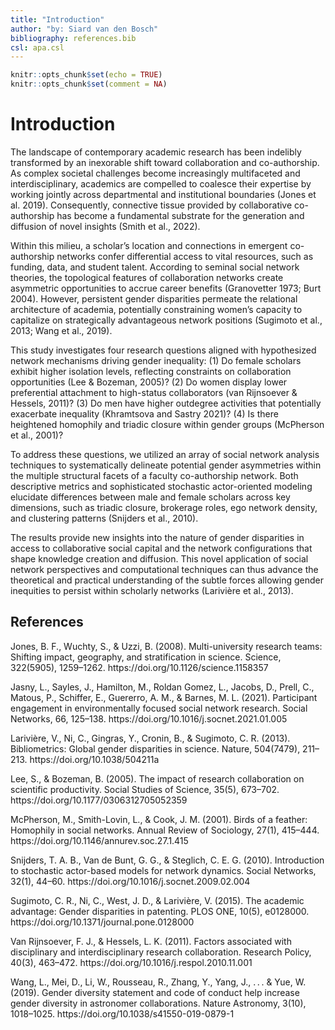 ```yaml
---
title: "Introduction"
author: "by: Siard van den Bosch"
bibliography: references.bib
csl: apa.csl
---
```


```r
knitr::opts_chunk$set(echo = TRUE)
knitr::opts_chunk$set(comment = NA)
```

# Introduction

The landscape of contemporary academic research has been indelibly transformed by an inexorable shift toward collaboration and co-authorship. As complex societal challenges become increasingly multifaceted and interdisciplinary, academics are compelled to coalesce their expertise by working jointly across departmental and institutional boundaries (Jones et al. 2019). Consequently, connective tissue provided by collaborative co-authorship has become a fundamental substrate for the generation and diffusion of novel insights (Smith et al., 2022).

Within this milieu, a scholar's location and connections in emergent co-authorship networks confer differential access to vital resources, such as funding, data, and student talent. According to seminal social network theories, the topological features of collaboration networks create asymmetric opportunities to accrue career benefits (Granovetter 1973; Burt 2004). However, persistent gender disparities permeate the relational architecture of academia, potentially constraining women's capacity to capitalize on strategically advantageous network positions (Sugimoto et al., 2013; Wang et al., 2019).

This study investigates four research questions aligned with hypothesized network mechanisms driving gender inequality: (1) Do female scholars exhibit higher isolation levels, reflecting constraints on collaboration opportunities (Lee & Bozeman, 2005)? (2) Do women display lower preferential attachment to high-status collaborators (van Rijnsoever & Hessels, 2011)? (3) Do men have higher outdegree activities that potentially exacerbate inequality (Khramtsova and Sastry 2021)? (4) Is there heightened homophily and triadic closure within gender groups (McPherson et al., 2001)?

To address these questions, we utilized an array of social network analysis techniques to systematically delineate potential gender asymmetries within the multiple structural facets of a faculty co-authorship network. Both descriptive metrics and sophisticated stochastic actor-oriented modeling elucidate differences between male and female scholars across key dimensions, such as triadic closure, brokerage roles, ego network density, and clustering patterns (Snijders et al., 2010).

The results provide new insights into the nature of gender disparities in access to collaborative social capital and the network configurations that shape knowledge creation and diffusion. This novel application of social network perspectives and computational techniques can thus advance the theoretical and practical understanding of the subtle forces allowing gender inequities to persist within scholarly networks (Larivière et al., 2013).

## References

Jones, B. F., Wuchty, S., & Uzzi, B. (2008). Multi-university research teams: Shifting impact, geography, and stratification in science. Science, 322(5905), 1259–1262. https://doi.org/10.1126/science.1158357

Jasny, L., Sayles, J., Hamilton, M., Roldan Gomez, L., Jacobs, D., Prell, C., Matous, P., Schiffer, E., Guererro, A. M., & Barnes, M. L. (2021). Participant engagement in environmentally focused social network research. Social Networks, 66, 125–138. https://doi.org/10.1016/j.socnet.2021.01.005

Larivière, V., Ni, C., Gingras, Y., Cronin, B., & Sugimoto, C. R. (2013). Bibliometrics: Global gender disparities in science. Nature, 504(7479), 211–213. https://doi.org/10.1038/504211a

Lee, S., & Bozeman, B. (2005). The impact of research collaboration on scientific productivity. Social Studies of Science, 35(5), 673–702. https://doi.org/10.1177/0306312705052359

McPherson, M., Smith-Lovin, L., & Cook, J. M. (2001). Birds of a feather: Homophily in social networks. Annual Review of Sociology, 27(1), 415–444. https://doi.org/10.1146/annurev.soc.27.1.415

Snijders, T. A. B., Van de Bunt, G. G., & Steglich, C. E. G. (2010). Introduction to stochastic actor-based models for network dynamics. Social Networks, 32(1), 44–60. https://doi.org/10.1016/j.socnet.2009.02.004

Sugimoto, C. R., Ni, C., West, J. D., & Larivière, V. (2015). The academic advantage: Gender disparities in patenting. PLOS ONE, 10(5), e0128000. https://doi.org/10.1371/journal.pone.0128000

Van Rijnsoever, F. J., & Hessels, L. K. (2011). Factors associated with disciplinary and interdisciplinary research collaboration. Research Policy, 40(3), 463–472. https://doi.org/10.1016/j.respol.2010.11.001

Wang, L., Mei, D., Li, W., Rousseau, R., Zhang, Y., Yang, J., . . . & Yue, W. (2019). Gender diversity statement and code of conduct help increase gender diversity in astronomer collaborations. Nature Astronomy, 3(10), 1018–1025. https://doi.org/10.1038/s41550-019-0879-1
